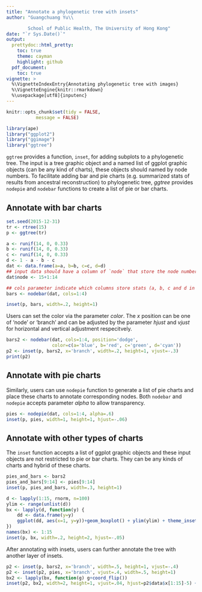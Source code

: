 ```yaml
---
title: "Annotate a phylogenetic tree with insets"
author: "Guangchuang Yu\\

        School of Public Health, The University of Hong Kong"
date: "`r Sys.Date()`"
output:
  prettydoc::html_pretty:
    toc: true
    theme: cayman
    highlight: github
  pdf_document:
    toc: true
vignette: >
  %\VignetteIndexEntry{Annotating phylogenetic tree with images}
  %\VignetteEngine{knitr::rmarkdown}
  %\usepackage[utf8]{inputenc}
---
```


```r
knitr::opts_chunk$set(tidy = FALSE,
		   message = FALSE)
```


```r
library(ape)
library("ggplot2")
library("ggimage")
library("ggtree")
```


`ggtree` provides a function, `inset`, for adding subplots to a phylogenetic tree. The input is a tree graphic object and a named list of ggplot graphic objects (can be any kind of charts), these objects should named by node numbers. To facilitate adding bar and pie charts (e.g. summarized stats of results from ancestral reconstruction) to phylogenetic tree, *ggtree* provides `nodepie` and `nodebar` functions to create a list of pie or bar charts.

## Annotate with bar charts

```r
set.seed(2015-12-31)
tr <- rtree(15)
p <- ggtree(tr)

a <- runif(14, 0, 0.33)
b <- runif(14, 0, 0.33)
c <- runif(14, 0, 0.33)
d <- 1 - a - b - c
dat <- data.frame(a=a, b=b, c=c, d=d)
## input data should have a column of `node` that store the node number
dat$node <- 15+1:14

## cols parameter indicate which columns store stats (a, b, c and d in this example)
bars <- nodebar(dat, cols=1:4)

inset(p, bars, width=.2, height=1)
```

Users can set the color via the parameter *color*. The *x* position can be one of 'node' or 'branch' and can be adjusted by the parameter *hjust* and *vjust* for horizontal and vertical adjustment respecitvely.


```r
bars2 <- nodebar(dat, cols=1:4, position='dodge',
                 color=c(a='blue', b='red', c='green', d='cyan'))
p2 <- inset(p, bars2, x='branch', width=.2, height=1, vjust=-.3)
print(p2)
```

## Annotate with pie charts

Similarly, users can use `nodepie` function to generate a list of pie charts and place these charts to annotate corresponding nodes. Both `nodebar` and `nodepie` accepts parameter *alpha* to allow transparency.

```r
pies <- nodepie(dat, cols=1:4, alpha=.6)
inset(p, pies, width=1, height=1, hjust=-.06)
```


## Annotate with other types of charts

The `inset` function accepts a list of ggplot graphic objects and these input objects are not restricted to pie or bar charts. They can be any kinds of charts and hybrid of these charts.

```r
pies_and_bars <- bars2
pies_and_bars[9:14] <- pies[9:14]
inset(p, pies_and_bars, width=.3, height=1)

d <- lapply(1:15, rnorm, n=100)
ylim <- range(unlist(d))
bx <- lapply(d, function(y) {
    dd <- data.frame(y=y)
    ggplot(dd, aes(x=1, y=y))+geom_boxplot() + ylim(ylim) + theme_inset()
})
names(bx) <- 1:15
inset(p, bx, width=.2, height=2, hjust=-.05)
```


After annotating with insets, users can further annotate the tree with another layer of insets.

```r
p2 <- inset(p, bars2, x='branch', width=.5, height=1, vjust=-.4)
p2 <- inset(p2, pies, x='branch', vjust=.4, width=.5, height=1)
bx2 <- lapply(bx, function(g) g+coord_flip())
inset(p2, bx2, width=2, height=1, vjust=.04, hjust=p2$data$x[1:15]-5) + xlim(NA, 6)
```
